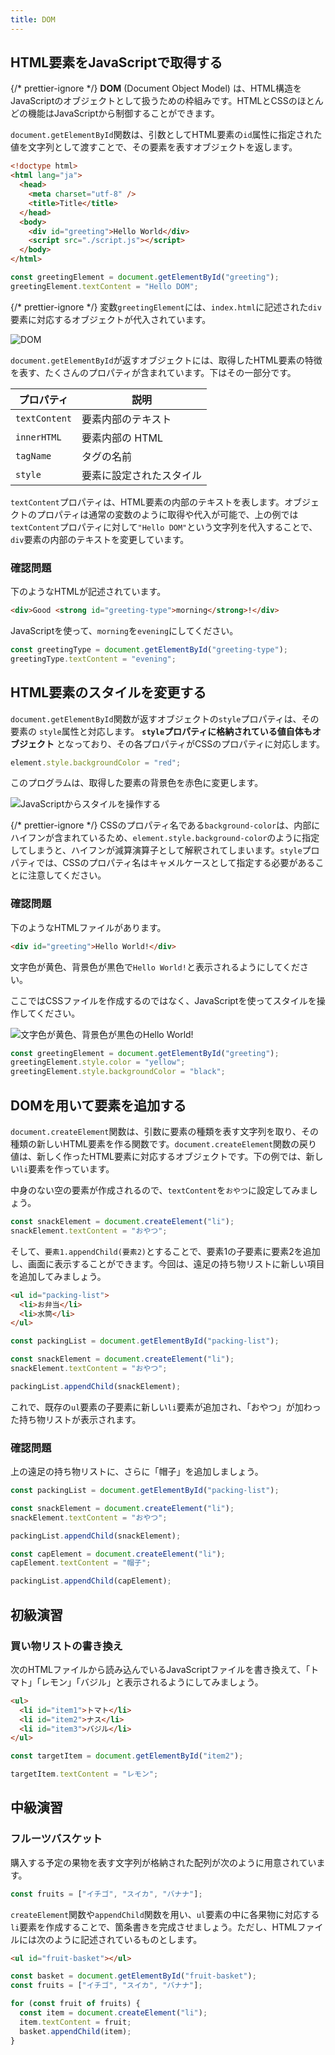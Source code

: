 ```yaml
---
title: DOM
---
```


## <Term>HTML</Term>要素を<Term>JavaScript</Term>で取得する

{/* prettier-ignore */}
<Term>**DOM**</Term> (Document Object Model) は、<Term>HTML</Term>構造を <Term>JavaScript</Term>の<Term>オブジェクト</Term>として扱うための枠組みです。<Term>HTML</Term>と<Term>CSS</Term>のほとんどの機能は<Term>JavaScript</Term>から制御することができます。

`document.getElementById`<Term>関数</Term>は、<Term>引数</Term>として<Term>HTML要素</Term>の`id`<Term>属性</Term>に指定された値を<Term>文字列</Term>として<Term>渡す</Term>ことで、その<Term>要素</Term>を表す<Term>オブジェクト</Term>を<Term>返し</Term>ます。

```html title="index.html"
<!doctype html>
<html lang="ja">
  <head>
    <meta charset="utf-8" />
    <title>Title</title>
  </head>
  <body>
    <div id="greeting">Hello World</div>
    <script src="./script.js"></script>
  </body>
</html>
```

```js title="script.js"
const greetingElement = document.getElementById("greeting");
greetingElement.textContent = "Hello DOM";
```

<ViewSource url={import.meta.url} path="_samples/get-element-by-id" />

{/* prettier-ignore */}
<Term>変数</Term>`greetingElement`には、`index.html`に記述された`div`<Term>要素</Term>に対応する<Term>オブジェクト</Term>が<Term>代入</Term>されています。

![DOM](./dom.png)

`document.getElementById`が<Term>返す</Term><Term>オブジェクト</Term>には、取得したHTML<Term>要素</Term>の特徴を表す、たくさんの<Term>プロパティ</Term>が含まれています。下はその一部分です。

| プロパティ    | 説明                                  |
| ------------- | ------------------------------------- |
| `textContent` | <Term>要素</Term>内部のテキスト       |
| `innerHTML`   | <Term>要素</Term>内部の HTML          |
| `tagName`     | <Term>タグ</Term>の名前               |
| `style`       | <Term>要素</Term>に設定されたスタイル |

`textContent`<Term>プロパティ</Term>は、<Term>HTML要素</Term>の内部のテキストを表します。<Term>オブジェクト</Term>の<Term>プロパティ</Term>は通常の<Term>変数</Term>のように取得や<Term>代入</Term>が可能で、上の例では`textContent`<Term>プロパティ</Term>に対して`"Hello DOM"`という<Term>文字列</Term>を代入することで、`div`<Term>要素</Term>の内部のテキストを変更しています。

### 確認問題

下のようなHTMLが記述されています。

```html title="index.html"
<div>Good <strong id="greeting-type">morning</strong>!</div>
```

JavaScriptを使って、`morning`を`evening`にしてください。

<Answer>

```js title="script.js"
const greetingType = document.getElementById("greeting-type");
greetingType.textContent = "evening";
```

<ViewSource url={import.meta.url} path="_samples/good-evening" />

</Answer>

## <Term>HTML要素</Term>のスタイルを変更する

`document.getElementById`<Term>関数</Term>が返す<Term>オブジェクト</Term>の`style`<Term>プロパティ</Term>は、その要素の <Term>`style`属性</Term>と対応します。 **`style`<Term>プロパティ</Term>に格納されている<Term>値</Term>自体も<Term>オブジェクト</Term>** となっており、その各<Term>プロパティ</Term>がCSSの<Term type="cssProperty">プロパティ</Term>に対応します。

```js title="script.js"
element.style.backgroundColor = "red";
```

このプログラムは、取得した<Term>要素</Term>の背景色を赤色に変更します。

![JavaScriptからスタイルを操作する](./change-styles.png)

{/* prettier-ignore */}
<Term>CSS</Term>の<Term type="cssProperty">プロパティ</Term>名である`background-color`は、内部にハイフンが含まれているため、`element.style.background-color`のように指定してしまうと、ハイフンが減算<Term>演算子</Term>として解釈されてしまいます。`style`<Term>プロパティ</Term>では、<Term>CSS</Term>の<Term type="cssProperty">プロパティ</Term>名は<Term>キャメルケース</Term>として指定する必要があることに注意してください。

### 確認問題

下のようなHTMLファイルがあります。

```html title="index.html"
<div id="greeting">Hello World!</div>
```

文字色が黄色、背景色が黒色で`Hello World!`と表示されるようにしてください。

ここではCSSファイルを作成するのではなく、JavaScriptを使ってスタイルを操作してください。

![文字色が黄色、背景色が黒色のHello World!](./yellow-hello-world.png)

<Answer>

```js title="script.js"
const greetingElement = document.getElementById("greeting");
greetingElement.style.color = "yellow";
greetingElement.style.backgroundColor = "black";
```

<ViewSource url={import.meta.url} path="_samples/change-styles" />

</Answer>

## DOMを用いて要素を追加する

`document.createElement`関数は、引数に要素の種類を表す文字列を取り、その種類の新しいHTML要素を作る関数です。`document.createElement`関数の戻り値は、新しく作ったHTML要素に対応するオブジェクトです。下の例では、新しい`li`要素を作っています。

中身のない空の要素が作成されるので、`textContent`を`おやつ`に設定してみましょう。

```js title="script.js"
const snackElement = document.createElement("li");
snackElement.textContent = "おやつ";
```

そして、`要素1.appendChild(要素2)`とすることで、要素1の子要素に要素2を追加し、画面に表示することができます。今回は、遠足の持ち物リストに新しい項目を追加してみましょう。

```html title="index.html"
<ul id="packing-list">
  <li>お弁当</li>
  <li>水筒</li>
</ul>
```

```js title="script.js"
const packingList = document.getElementById("packing-list");

const snackElement = document.createElement("li");
snackElement.textContent = "おやつ";

packingList.appendChild(snackElement);
```

これで、既存の`ul`要素の子要素に新しい`li`要素が追加され、「おやつ」が加わった持ち物リストが表示されます。

### 確認問題

上の遠足の持ち物リストに、さらに「帽子」を追加しましょう。

<Answer>

```js title="script.js"
const packingList = document.getElementById("packing-list");

const snackElement = document.createElement("li");
snackElement.textContent = "おやつ";

packingList.appendChild(snackElement);

const capElement = document.createElement("li");
capElement.textContent = "帽子";

packingList.appendChild(capElement);
```

<ViewSource url={import.meta.url} path="_samples/add-element-exercise" />

</Answer>

## 初級演習

### 買い物リストの書き換え

次のHTMLファイルから読み込んでいるJavaScriptファイルを書き換えて、「トマト」「レモン」「バジル」と表示されるようにしてみましょう。

```html title="index.html"
<ul>
  <li id="item1">トマト</li>
  <li id="item2">ナス</li>
  <li id="item3">バジル</li>
</ul>
```

<Answer title="買い物リストの書き換え">

```js title="script.js"
const targetItem = document.getElementById("item2");

targetItem.textContent = "レモン";
```

<ViewSource url={import.meta.url} path="_samples/change-shopping-memo" />

</Answer>

## 中級演習

### フルーツバスケット

購入する予定の果物を表す文字列が格納された配列が次のように用意されています。

```js
const fruits = ["イチゴ", "スイカ", "バナナ"];
```

`createElement`関数や`appendChild`関数を用い、`ul`要素の中に各果物に対応する`li`要素を作成することで、箇条書きを完成させましょう。ただし、HTMLファイルには次のように記述されているものとします。

```html title="index.html"
<ul id="fruit-basket"></ul>
```

<Answer title="フルーツバスケット">

```js title="script.js"
const basket = document.getElementById("fruit-basket");
const fruits = ["イチゴ", "スイカ", "バナナ"];

for (const fruit of fruits) {
  const item = document.createElement("li");
  item.textContent = fruit;
  basket.appendChild(item);
}
```

<ViewSource url={import.meta.url} path="_samples/fruit-basket" />

</Answer>
